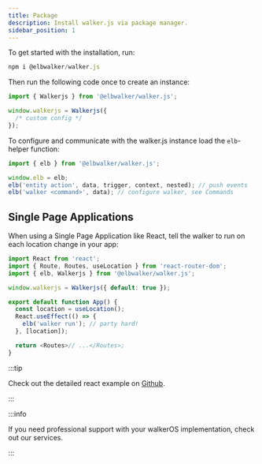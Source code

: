 ```yaml
---
title: Package
description: Install walker.js via package manager.
sidebar_position: 1
---
```



<PackageLink npm="@elbwalker/walker.js" />

To get started with the installation, run:

```js
npm i @elbwalker/walker.js
```

Then run the following code once to create an instance:

```js
import { Walkerjs } from '@elbwalker/walker.js';

window.walkerjs = Walkerjs({
  /* custom config */
});
```

To configure and communicate with the walker.js instance load the `elb`-helper
function:

```js
import { elb } from '@elbwalker/walker.js';

window.elb = elb;
elb('entity action', data, trigger, context, nested); // push events
elb('walker <command>', data); // configure walker, see Commands
```

## Single Page Applications

When using a Single Page Application like React, tell the walker to run on each
location change in your app:

```js
import React from 'react';
import { Route, Routes, useLocation } from 'react-router-dom';
import { elb, Walkerjs } from '@elbwalker/walker.js';

window.walkerjs = Walkerjs({ default: true });

export default function App() {
  const location = useLocation();
  React.useEffect(() => {
    elb('walker run'); // party hard!
  }, [location]);

  return <Routes>// ...</Routes>;
}
```

:::tip

Check out the detailed react example on
[Github](https://github.com/elbwalker/walkerOS/tree/main/apps/demos/react).

:::

:::info

If you need professional support with your walkerOS implementation, check out
our&nbsp;<Link to="/services">services</Link>.

:::
